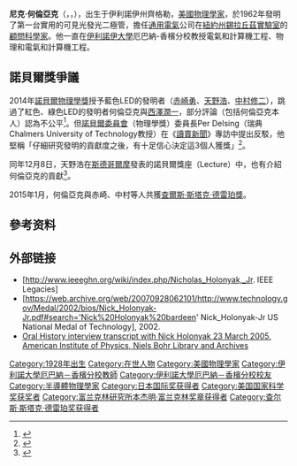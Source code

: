 {{expand|time=2013-09-23T22:38:58+00:00}}
{{Infobox scientist
| name             = 尼克·何倫亞克<br/>Nick Holonyak Jr.<ref name="NAE">[https://www.nae.edu/MembersSection/MemberDirectory/29187.aspx ''Nick Holonyak'' was elected in 1973] {{Wayback|url=https://www.nae.edu/MembersSection/MemberDirectory/29187.aspx |date=20190404081425 }} as a member of [[National_Academy_of_Engineering|National Academy of Engineering]] in [[List_of_members_of_the_National_Academy_of_Engineering_(Electronics)|Electronics, Communication & Information Systems Engineering]] and Materials Engineering for contributions to development of [[semiconductor_controlled_rectifier|semiconductor controlled rectifier]]s, [[light_emitting_diodes|light emitting diodes]] and [[diode_laser|diode laser]].</ref>
| image            = Nick Holonyak Jr.jpg
| caption          = 可見紅光LED發明者
| birth_date       = {{birth date and age|1928|11|3}}
| birth_place      = [[美國|美國]][[伊利諾伊州|伊利諾伊州]][[齊格勒市|齊格勒市]]
| death_date       = 
| death_place      = 
| residence        = [[美國|美國]]
| nationality      = [[美國|美國]]
| religion         = 
| field            = [[電子工程|電子工程]]
| work_institution = 
| alma_mater       = [[伊利諾伊大學厄巴納-香檳分校|伊利諾伊大學厄巴納-香檳分校]]; BS 1950, MS 1951, PhD 1954
| thesis_title      = Effect of Surface Conditions on Characteristics of Rectifier Junctions
| thesis_url       = https://vufind.carli.illinois.edu/vf-uiu/Record/uiu_7938465
| thesis_year      = 1954
| doctoral_advisor = [[約翰·巴丁|約翰·巴丁]]
| awards  =  {{nowrap|[[美國國家工程院|美國國家工程院]] {{small|(1973)}}<br>[[美國國家科學院|美國國家科學院]] {{small|(1984)}},<br>[[IEEE愛迪生獎章|IEEE愛迪生獎章]] {{small|(1989)}}<br>[[美國國家科學獎章|美國國家科學獎章]] {{small|(1990)}}<br>{{link-en|美國國家技術與創新獎章|National Medal of Technology}} {{small|(2002)}}<br>[[IEEE榮譽獎章|IEEE榮譽獎章]] {{small|(2003)}}<br>{{link-en|麻省理工學院萊梅爾遜獎|Lemelson-MIT Prize}} {{small|(2004)}}<br>{{link-en|美国国家发明家名人堂|National Inventors Hall of Fame}} {{small|(2008)}}}}
}}
'''尼克·何倫亞克'''（{{lang-en|'''Nick Holonyak'''}}，{{lang-uk|'''Микола Голоняк'''}}，{{bd|1928年|11月3日}}），出生于伊利諾伊州齊格勒，[[美國|美國]][[物理學家|物理學家]]，於1962年發明了第一台實用的可見光發光二極管，擔任[[通用電氣|通用電氣]]公司在[[紐約州|紐約州]][[錫拉丘茲實驗室|錫拉丘茲實驗室]]的[[顧問|顧問]][[科學家|科學家]]。他一直在[[伊利諾伊大學|伊利諾伊大學]]厄巴納-香檳分校教授電氣和計算機工程、物理和電氣和計算機工程。

==諾貝爾獎爭議==
2014年[[諾貝爾物理學獎|諾貝爾物理學獎]]授予藍色LED的發明者（[[赤崎勇|赤崎勇]]、[[天野浩|天野浩]]、[[中村修二|中村修二]]），跳過了紅色、綠色LED的發明者何倫亞克與[[西澤潤一|西澤潤一]]，部分評論（包括何倫亞克本人）認為不公平<ref>{{Cite web |url=http://spectrum.ieee.org/tech-talk/semiconductors/devices/no-nobel-for-the-father-of-the-led |title=No Nobel for the Father of the LED - IEEE Spectrum |accessdate=2014-12-07 |archive-date=2014-11-30 |archive-url=https://web.archive.org/web/20141130110020/http://spectrum.ieee.org/tech-talk/semiconductors/devices/no-nobel-for-the-father-of-the-led |dead-url=no }}</ref>。但[[諾貝爾委員會|諾貝爾委員會]]（物理學獎）委員長Per Delsing（瑞典Chalmers University of Technology教授）在《[[讀賣新聞|讀賣新聞]]》專訪中提出反駁，他堅稱「仔細研究發明的貢獻度之後，有十足信心決定這3個人獲獎」<ref>{{Cite web |url=http://www.yomiuri.co.jp/science/20141204-OYT1T50060.html |title=自信持って３人を選んだ…ノーベル賞選考委員長 : 科学 : 読売新聞（YOMIURI ONLINE） |accessdate=2014-12-07 |archive-date=2014-12-09 |archive-url=https://web.archive.org/web/20141209070719/http://www.yomiuri.co.jp/science/20141204-OYT1T50060.html |dead-url=no }}</ref>。

同年12月8日，天野浩在[[斯德哥爾摩|斯德哥爾摩]]發表的諾貝爾獎座（Lecture）中，也有介紹何倫亞克的貢獻<ref>{{Cite web |url=https://www.youtube.com/watch?v=dG2rV4HO1yg |title=Lectures: 2014 Nobel Prize in Physics - YouTube |accessdate=2014-12-08 |archive-date=2015-08-15 |archive-url=https://web.archive.org/web/20150815235929/https://www.youtube.com/watch?v=dG2rV4HO1yg |dead-url=no }}</ref>。

2015年1月，何倫亞克與赤崎、中村等人共獲[[查爾斯·斯塔克·德雷珀獎|查爾斯·斯塔克·德雷珀獎]]。

==參考资料==
{{Reflist}}
{{wikiquote}}

==外部链接==
* [http://www.ieeeghn.org/wiki/index.php/Nicholas_Holonyak,_Jr. IEEE Legacies] {{Wayback|url=http://www.ieeeghn.org/wiki/index.php/Nicholas_Holonyak,_Jr. |date=20140219033714 }}
* [https://web.archive.org/web/20070928062101/http://www.technology.gov/Medal/2002/bios/Nick_Holonyak-Jr.pdf#search='Nick%20Holonyak%20bardeen'  Nick_Holonyak-Jr US National Medal of Technology], 2002.
* [http://www.aip.org/history/ohilist/30533.html Oral History interview transcript with Nick Holonyak 23 March 2005, American Institute of Physics, Niels Bohr Library and Archives] {{Wayback|url=http://www.aip.org/history/ohilist/30533.html |date=20081025032559 }}

{{IEEE愛迪生獎章獲獎者 1976–2000}}
{{日本国际奖获得者}}
{{Winners of the National Medal of Science|engineering}}
{{查尔斯·斯塔克·德雷珀奖获得者}}
{{富兰克林研究所本杰明·富兰克林奖章获得者}}

{{Authority control}}
{{DEFAULTSORT:Holonyak, Nick}}
[[Category:1928年出生|Category:1928年出生]]
[[Category:在世人物|Category:在世人物]]
[[Category:美國物理學家|Category:美國物理學家]]
[[Category:伊利諾大學厄巴納－香檳分校教師|Category:伊利諾大學厄巴納－香檳分校教師]]
[[Category:伊利諾大學厄巴納－香檳分校校友|Category:伊利諾大學厄巴納－香檳分校校友]]
[[Category:半導體物理學家|Category:半導體物理學家]]
[[Category:日本国际奖获得者|Category:日本国际奖获得者]]
[[Category:美国国家科学奖获奖者|Category:美国国家科学奖获奖者]]
[[Category:富兰克林研究所本杰明·富兰克林奖章获得者|Category:富兰克林研究所本杰明·富兰克林奖章获得者]]
[[Category:查尔斯·斯塔克·德雷珀奖获得者|Category:查尔斯·斯塔克·德雷珀奖获得者]]